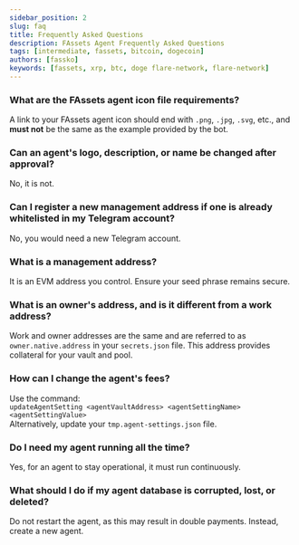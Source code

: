 ```yaml
---
sidebar_position: 2
slug: faq
title: Frequently Asked Questions
description: FAssets Agent Frequently Asked Questions
tags: [intermediate, fassets, bitcoin, dogecoin]
authors: [fassko]
keywords: [fassets, xrp, btc, doge flare-network, flare-network]
---
```


### What are the FAssets agent icon file requirements?

A link to your FAssets agent icon should end with `.png`, `.jpg`, `.svg`, etc., and **must not** be the same as the example provided by the bot.

### Can an agent's logo, description, or name be changed after approval?

No, it is not.

### Can I register a new management address if one is already whitelisted in my Telegram account?

No, you would need a new Telegram account.

### What is a management address?

It is an EVM address you control. Ensure your seed phrase remains secure.

### What is an owner's address, and is it different from a work address?

Work and owner addresses are the same and are referred to as `owner.native.address` in your `secrets.json` file. This address provides collateral for your vault and pool.

### How can I change the agent's fees?

Use the command:  
`updateAgentSetting <agentVaultAddress> <agentSettingName> <agentSettingValue>`  
Alternatively, update your `tmp.agent-settings.json` file.

### Do I need my agent running all the time?

Yes, for an agent to stay operational, it must run continuously.

### What should I do if my agent database is corrupted, lost, or deleted?

Do not restart the agent, as this may result in double payments. Instead, create a new agent.
